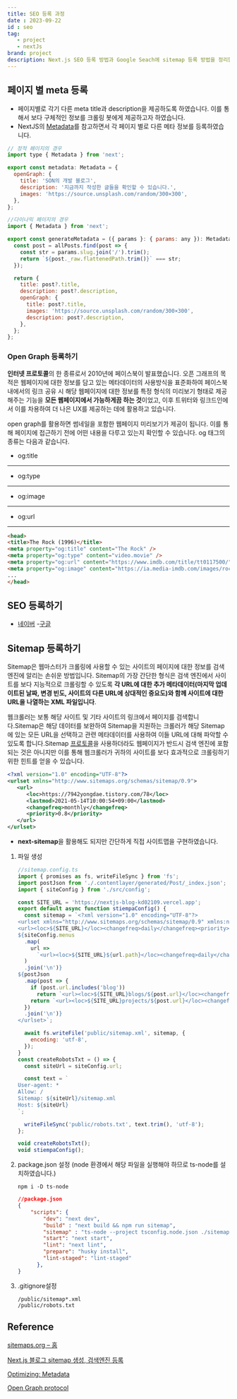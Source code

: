 ```yaml
---
title: SEO 등록 과정
date : 2023-09-22
id : seo
tag: 
   - project
   - nextJs
brand: project
description: Next.js SEO 등록 방법과 Google Seach에 sitemap 등록 방법을 정리합니다.
---
```

## 페이지 별 meta 등록

- 페이지별로 각기 다른 meta title과 description을 제공하도록 하였습니다. 이를 통해서 보다 구체적인 정보를 크롤링 봇에게 제공하고자 하였습니다.
- NextJS의 [Metadata](https://nextjs.org/docs/app/building-your-application/optimizing/metadata)를 참고하면서 각 페이지 별로 다른 메타 정보를 등록하였습니다.

```jsx
// 정적 페이지의 경우
import type { Metadata } from 'next';

export const metadata: Metadata = {
  openGraph: {
    title: 'SON의 개발 블로그',
    description: '지금까지 작성한 글들을 확인할 수 있습니다.',
    images: 'https://source.unsplash.com/random/300×300',
  },
};
```

```jsx
//다이나믹 페이지의 경우
import { Metadata } from 'next';

export const generateMetadata = ({ params }: { params: any }): Metadata => {
  const post = allPosts.find(post => {
    const str = params.slug.join('/').trim();
    return `${post._raw.flattenedPath.trim()}` === str;
  });

  return {
    title: post?.title,
    description: post?.description,
    openGraph: {
      title: post?.title,
      images: 'https://source.unsplash.com/random/300×300',
      description: post?.description,
    },
  };
};
```

### Open Graph 등록하기

**인터넷 프로토콜**의 한 종류로서 2010년에 페이스북이 발표했습니다. 오픈 그래프의 목적은 웹페이지에 대한 정보를 담고 있는 메타데이터의 사용방식을 표준화하여 페이스북 내에서의 링크 공유 시 해당 웹페이지에 대한 정보를 특정 형식의 미리보기 형태로 제공해주는 기능을 **모든 웹페이지에서 가능하게끔 하는 것**이었고, 이후 트위터와 링크드인에서 이를 차용하여 더 나은 UX를 제공하는 데에 활용하고 있습니다.

open graph를 활용하면 썸네일을 포함한 웹페이지 미리보기가 제공이 됩니다. 이를 통해 페이지에 접근하기 전에 어떤 내용을 다루고 있는지 확인할 수 있습니다.  og 태그의 종류는 다음과 같습니다. 

- og:title

---

- og:type

---

- og:image

---

- og:url

---

```html
<head>
<title>The Rock (1996)</title>
<meta property="og:title" content="The Rock" />
<meta property="og:type" content="video.movie" />
<meta property="og:url" content="https://www.imdb.com/title/tt0117500/" />
<meta property="og:image" content="https://ia.media-imdb.com/images/rock.jpg" />
...
</head>
```

## SEO 등록하기

- [네이버](https://searchadvisor.naver.com/console/board)
-[구글](https://search.google.com/search-console?resource_id=https://nextjs-blog-kd02109.vercel.app/)

## Sitemap 등록하기

Sitemap은 웹마스터가 크롤링에 사용할 수 있는 사이트의 페이지에 대한 정보를 검색 엔진에 알리는 손쉬운 방법입니다. Sitemap의 가장 간단한 형식은 검색 엔진에서 사이트를 보다 지능적으로 크롤링할 수 있도록 **각 URL에 대한 추가 메타데이터(마지막 업데이트된 날짜, 변경 빈도, 사이트의 다른 URL에 상대적인 중요도)와 함께 사이트에 대한 URL을 나열하는 XML 파일입니다**.

웹크롤러는 보통 해당 사이트 및 기타 사이트의 링크에서 페이지를 검색합니다.Sitemap은 해당 데이터를 보완하여 Sitemap을 지원하는 크롤러가 해당 Sitemap에 있는 모든 URL을 선택하고 관련 메타데이터를 사용하여 이들 URL에 대해 파악할 수 있도록 합니다.Sitemap [프로토콜](https://www.sitemaps.org/ko/protocol.html)을 사용하더라도 웹페이지가 반드시 검색 엔진에 포함되는 것은 아니지만 이를 통해 웹크롤러가 귀하의 사이트를 보다 효과적으로 크롤링하기 위한 힌트를 얻을 수 있습니다.

```xml
<?xml version="1.0" encoding="UTF-8"?>
<urlset xmlns="http://www.sitemaps.org/schemas/sitemap/0.9">
   <url>
      <loc>https://7942yongdae.tistory.com/78</loc>
      <lastmod>2021-05-14T10:00:54+09:00</lastmod>
      <changefreq>monthly</changefreq>
      <priority>0.8</priority>
   </url>
</urlset>
```

- **next-sitemap**을 활용해도 되지만 간단하게 직접 사이트맵을 구현하였습니다.

1. 파일 생성
    
    ```jsx
    //sitemap.config.ts
    import { promises as fs, writeFileSync } from 'fs';
    import postJson from './.contentlayer/generated/Post/_index.json';
    import { siteConfig } from './src/config';
    
    const SITE_URL = 'https://nextjs-blog-kd02109.vercel.app';
    export default async function stiempaConfig() {
      const sitemap = `<?xml version="1.0" encoding="UTF-8"?>
    <urlset xmlns="http://www.sitemaps.org/schemas/sitemap/0.9" xmlns:news="http://www.google.com/schemas/sitemap-news/0.9" xmlns:xhtml="http://www.w3.org/1999/xhtml" xmlns:mobile="http://www.google.com/schemas/sitemap-mobile/1.0" xmlns:image="http://www.google.com/schemas/sitemap-image/1.1" xmlns:video="http://www.google.com/schemas/sitemap-video/1.1">
    <url><loc>${SITE_URL}</loc><changefreq>daily</changefreq><priority>0.7</priority></url>
    ${siteConfig.menus
      .map(
        url =>
          `<url><loc>${SITE_URL}${url.path}</loc><changefreq>daily</changefreq><priority>0.7</priority></url>`,
      )
      .join('\n')}
    ${postJson
      .map(post => {
        if (post.url.includes('blog'))
          return `<url><loc>${SITE_URL}blogs/${post.url}</loc><changefreq>daily</changefreq><priority>0.7</priority></url>`;
        return `<url><loc>${SITE_URL}projects/${post.url}</loc><changefreq>daily</changefreq><priority>0.7</priority></url>`;
      })
      .join('\n')}
    </urlset>`;
    
      await fs.writeFile('public/sitemap.xml', sitemap, {
        encoding: 'utf-8',
      });
    }
    const createRobotsTxt = () => {
      const siteUrl = siteConfig.url;
    
      const text = `
    User-agent: *
    Allow: /
    Sitemap: ${siteUrl}/sitemap.xml
    Host: ${siteUrl}
    `;
    
      writeFileSync('public/robots.txt', text.trim(), 'utf-8');
    };
    
    void createRobotsTxt();
    void stiempaConfig();
    ```
    
2. package.json 설정 (node 환경에서 해당 파일을 실행해야 하므로 ts-node를 설치하였습니다.)
    
    ```
    npm i -D ts-node
    ```
    
    ```json
    //package.json
    {
    	"scripts": {
    	    "dev": "next dev",
    	    "build" : "next build && npm run sitemap",
    	    "sitemap" : "ts-node --project tsconfig.node.json ./sitemap.config.ts",
    	    "start": "next start",
    	    "lint": "next lint",
    	    "prepare": "husky install",
    	    "lint-staged": "lint-staged"
    	  },
    }
    ```
    
3. .gitignore설정
    
    ```
    /public/sitemap*.xml
    /public/robots.txt
    ```
    

## Reference

[sitemaps.org – 홈](https://www.sitemaps.org/ko/index.html)

[Next.js 블로그 sitemap 생성, 검색엔진 등록](https://bepyan.github.io/blog/nextjs-blog/5-create-sitemap#검색엔진-등록)

[Optimizing: Metadata](https://nextjs.org/docs/app/building-your-application/optimizing/metadata)

[Open Graph protocol](https://ogp.me/)